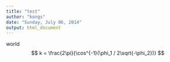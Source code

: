 ```yaml
---
title: "test"
author: "kongs"
date: "Sunday, July 06, 2014"
output: html_document
---
```

world
$$ k = \frac{2\pi}{\cos^{-1}(\phi_1 / 2\sqrt{-\phi_2})}
$$